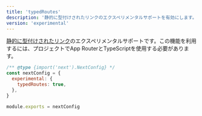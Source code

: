 ```yaml
---
title: 'typedRoutes'
description: '静的に型付けされたリンクのエクスペリメンタルサポートを有効にします。'
version: 'experimental'
---
```


[静的に型付けされたリンク](/docs/app/api-reference/config/typescript#statically-typed-links)のエクスペリメンタルサポートです。この機能を利用するには、プロジェクトでApp RouterとTypeScriptを使用する必要があります。

```js title="next.config.js"
/** @type {import('next').NextConfig} */
const nextConfig = {
  experimental: {
    typedRoutes: true,
  },
}

module.exports = nextConfig
```
